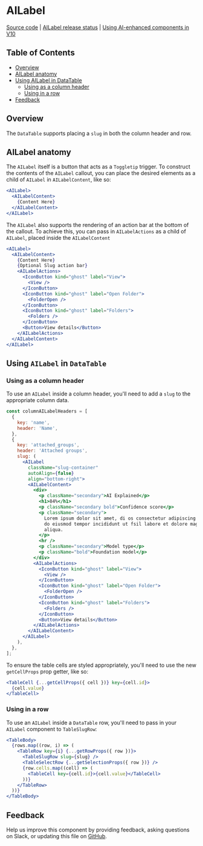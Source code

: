 
# AILabel

[Source code](https://github.com/carbon-design-system/carbon/tree/main/packages/react/src/components/Slug)
|
[AILabel release status](https://airtable.com/appCAqlGVN8tRUbAp/shr71ZyLlIGORz3Vh/tblHqPusgkK8hIeHo)
|
[Using AI-enhanced components in V10](https://github.com/carbon-design-system/carbon-for-ai/blob/main/docs/support-for-carbon-v10.md)

## Table of Contents

- [Overview](#overview)
- [AILabel anatomy](#ailabel-anatomy)
- [Using AILabel in DataTable](#using-ailabel-in-datatable)
  - [Using as a column header](#using-as-a-column-header)
  - [Using in a row](#using-in-a-row)
- [Feedback](#feedback)

## Overview

The `DataTable` supports placing a `slug` in both the column header and row.

<Canvas>
  <Story id="components-datatable-withailabel--column-ai-label-with-selection-and-expansion" />
</Canvas>

<Canvas>
  <Story id="components-datatable-withailabel--ai-label-with-selection" />
</Canvas>

## AILabel anatomy

The `AILabel` itself is a button that acts as a `Toggletip` trigger. To
construct the contents of the `AILabel` callout, you can place the desired
elements as a child of `AILabel` in `AILabelContent`, like so:

```jsx
<AILabel>
  <AILabelContent>
    {Content Here}
  </AILabelContent>
</AILabel>
```

The `AILabel` also supports the rendering of an action bar at the bottom of the
callout. To achieve this, you can pass in `AILabelActions` as a child of
`AILabel`, placed inside the `AILabelContent`

```jsx
<AILabel>
  <AILabelContent>
    {Content Here}
    {Optional Slug action bar}
    <AILabelActions>
      <IconButton kind="ghost" label="View">
        <View />
      </IconButton>
      <IconButton kind="ghost" label="Open Folder">
        <FolderOpen />
      </IconButton>
      <IconButton kind="ghost" label="Folders">
        <Folders />
      </IconButton>
      <Button>View details</Button>
    </AILabelActions>
  </AILabelContent>
</AILabel>
```

## Using `AILabel` in `DataTable`

### Using as a column header

To use an `AILabel` inside a column header, you'll need to add a `slug` to the
appropriate column data.

```jsx
const columnAILabelHeaders = [
  {
    key: 'name',
    header: 'Name',
  },
  {
    key: 'attached_groups',
    header: 'Attached groups',
    slug: (
      <AILabel
        className="slug-container"
        autoAlign={false}
        align="bottom-right">
        <AILabelContent>
          <div>
            <p className="secondary">AI Explained</p>
            <h1>84%</h1>
            <p className="secondary bold">Confidence score</p>
            <p className="secondary">
              Lorem ipsum dolor sit amet, di os consectetur adipiscing elit, sed
              do eiusmod tempor incididunt ut fsil labore et dolore magna
              aliqua.
            </p>
            <hr />
            <p className="secondary">Model type</p>
            <p className="bold">Foundation model</p>
          </div>
          <AILabelActions>
            <IconButton kind="ghost" label="View">
              <View />
            </IconButton>
            <IconButton kind="ghost" label="Open Folder">
              <FolderOpen />
            </IconButton>
            <IconButton kind="ghost" label="Folders">
              <Folders />
            </IconButton>
            <Button>View details</Button>
          </AILabelActions>
        </AILabelContent>
      </AILabel>
    ),
  },
];
```

To ensure the table cells are styled appropriately, you'll need to use the new
`getCellProps` prop getter, like so:

```jsx
<TableCell {...getCellProps({ cell })} key={cell.id}>
  {cell.value}
</TableCell>
```

### Using in a row

To use an `AILabel` inside a `DataTable` row, you'll need to pass in your
`AILabel` component to `TableSlugRow`:

```jsx
<TableBody>
  {rows.map((row, i) => (
    <TableRow key={i} {...getRowProps({ row })}>
      <TableSlugRow slug={slug} />
      <TableSelectRow {...getSelectionProps({ row })} />
      {row.cells.map((cell) => (
        <TableCell key={cell.id}>{cell.value}</TableCell>
      ))}
    </TableRow>
  ))}
</TableBody>
```

## Feedback

Help us improve this component by providing feedback, asking questions on Slack,
or updating this file on
[GitHub](https://github.com/carbon-design-system/carbon/edit/main/packages/react/src/components/Slug/SlugDatatable.mdx).
